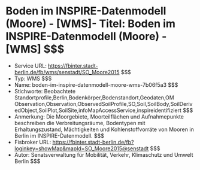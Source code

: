 # Boden im INSPIRE-Datenmodell (Moore) - [WMS]- Titel: Boden im INSPIRE-Datenmodell (Moore) - [WMS] $$$
- Service URL: https://fbinter.stadt-berlin.de/fb/wms/senstadt/SO_Moore2015 $$$
- Typ: WMS $$$
- Name: boden-im-inspire-datenmodell-moore-wms-7b06f5a3 $$$
- Stichworte: Beobachtete Standortprofile,Berlin,Bodenkörper,Bodenstandort,Geodaten,OM Observation,Observation,ObservedSoilProfile,SO,Soil,SoilBody,SoilDerivedObject,SoilPlot,SoilSite,infoMapAccessService,inspireidentifiziert $$$
- Anmerkung: Die Moorgebiete, Moorteilflächen und Aufnahmepunkte beschreiben die Verbreitungsräume, Bodentypen mit Erhaltungszustand, Mächtigkeiten und Kohlenstoffvorräte von Mooren in Berlin im INSPIRE-Datenmodell. $$$
- Fisbroker URL: https://fbinter.stadt-berlin.de/fb?loginkey=showMap&mapId=SO_Moore2015@senstadt $$$
- Autor: Senatsverwaltung für Mobilität, Verkehr, Klimaschutz und Umwelt Berlin $$$
